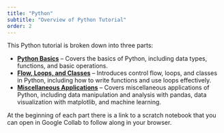 ```yaml
---
title: "Python"
subtitle: "Overview of Python Tutorial"
order: 2
---
```


This Python tutorial is broken down into three parts:

- [**Python Basics**](python-intro/index.qmd) – Covers the basics of Python, including data types, functions, and basic operations.
- [**Flow, Loops, and Classes**](python-flow-loops-classes.qmd) – Introduces control flow, loops, and classes in Python, including how to write functions and use loops effectively.
- [**Miscellaneous Applications**](python-apps/index.qmd) – Covers miscellaneous applications of Python, including data manipulation and analysis with pandas, data visualization with matplotlib, and machine learning.

At the beginning of each part there is a link to a scratch notebook that you can open in Google Collab to follow along in your browser.
